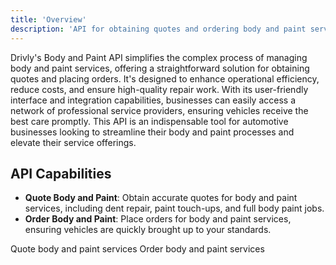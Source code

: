 ```yaml
---
title: 'Overview'
description: 'API for obtaining quotes and ordering body and paint services.'
---
```


<p class='font-medium'>
  Drivly's Body and Paint API simplifies the complex process of managing body and paint services,
  offering a straightforward solution for obtaining quotes and placing orders. It's designed to
  enhance operational efficiency, reduce costs, and ensure high-quality repair work. With its
  user-friendly interface and integration capabilities, businesses can easily access a network of
  professional service providers, ensuring vehicles receive the best care promptly. This API is an
  indispensable tool for automotive businesses looking to streamline their body and paint processes
  and elevate their service offerings.
</p>

## API Capabilities

- **Quote Body and Paint**: Obtain accurate quotes for body and paint services, including dent repair, paint touch-ups, and full body paint jobs.
- **Order Body and Paint**: Place orders for body and paint services, ensuring vehicles are quickly brought up to your standards.

<CardGroup cols={2}>
  <Card
    title='Quote Body and Paint'
    icon='square-quote'
    href='/services/body-and-paint/reference/quote'>
    Quote body and paint services
  </Card>
  <Card
    title='Order Body and Paint'
    icon='money-bill-wave'
    href='/services/body-and-paint/reference/order'>
    Order body and paint services
  </Card>
</CardGroup>